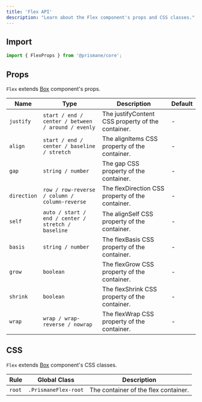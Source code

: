 ---
title: 'Flex API'
description: "Learn about the Flex component's props and CSS classes."
---

## Import

```js
import { FlexProps } from '@prismane/core';
```

## Props

`Flex` extends [Box](/docs/components-api/box-api) component's props.

| Name        | Type                                               | Description                                       | Default |
| ----------- | -------------------------------------------------- | ------------------------------------------------- | ------- |
| `justify`   | `start / end / center / between / around / evenly` | The justifyContent CSS property of the container. | -       |
| `align`     | `start / end / center / baseline / stretch`        | The alignItems CSS property of the container.     | -       |
| `gap`       | `string / number`                                  | The gap CSS property of the container.            | -       |
| `direction` | `row / row-reverse / column / column-reverse`      | The flexDirection CSS property of the container.  | -       |
| `self`      | `auto / start / end / center / stretch / baseline` | The alignSelf CSS property of the container.      | -       |
| `basis`     | `string / number`                                  | The flexBasis CSS property of the container.      | -       |
| `grow`      | `boolean`                                          | The flexGrow CSS property of the container.       | -       |
| `shrink`    | `boolean`                                          | The flexShrink CSS property of the container.     | -       |
| `wrap`      | `wrap / wrap-reverse / nowrap`                     | The flexWrap CSS property of the container.       | -       |

## CSS

`Flex` extends [Box](/docs/components-api/box-api) component's CSS classes.

| Rule   | Global Class         | Description                          |
| ------ | -------------------- | ------------------------------------ |
| `root` | `.PrismaneFlex-root` | The container of the flex container. |
